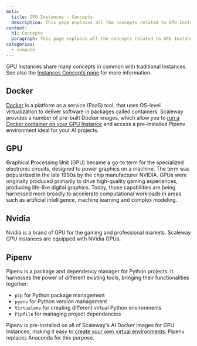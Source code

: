 ```yaml
---
meta:
  title: GPU Instances - Concepts
  description: This page explains all the concepts related to GPU Instances
content:
  h1: Concepts
  paragraph: This page explains all the concepts related to GPU Instances
categories:
  - compute
---
```


<Message type="note">

  GPU Instances share many concepts in common with traditional Instances. See also the [Instances Concepts page](/compute/instances/concepts/) for more information.

</Message>

<Concept opened>

## Docker

[Docker](https://www.docker.com/) is a platform as a service (PaaS) tool, that uses OS-level virtualization to deliver software in packages called containers. Scaleway provides a number of pre-built Docker images, which allow you to [run a Docker container on your GPU Instance](/compute/gpu/how-to/use-gpu-with-docker/) and access a pre-installed Pipenv environment ideal for your AI projects.

</Concept>


<Concept opened>

## GPU

**G**raphical **P**rocessing **U**nit (GPU) became a go-to term for the specialized electronic circuits, designed to power graphics on a machine. The term was popularized in the late 1990s by the chip manufacturer NVIDIA. GPUs were originally produced primarily to drive high-quality gaming experiences, producing life-like digital graphics. Today, those capabilities are being harnessed more broadly to accelerate computational workloads in areas such as artificial intelligence, machine learning and complex modeling.

</Concept>


<Concept opened>

## Nvidia

Nvidia is a brand of GPU for the gaming and professional markets. Scaleway GPU Instances are equipped with NVidia GPUs.

</Concept>


<Concept opened>

## Pipenv

Pipenv is a package and dependency manager for Python projects. It harnesses the power of different existing tools, bringing their functionalities together:

 - `pip` for Python package management
 - `pyenv` for Python version management
 - `Virtualenv` for creating different virtual Python environments
 - `Pipfile` for managing project dependencies

Pipenv is pre-installed on all of Scaleway's AI Docker images for GPU Instances, making it easy to [create your own virtual environments](/compute/gpu/how-to/use-pipenv/). Pipenv replaces Anaconda for this purpose.

</Concept>
